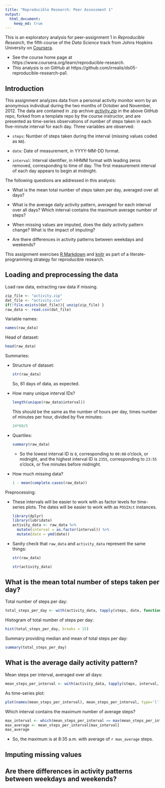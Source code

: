 ```yaml
---
title: "Reproducible Research: Peer Assessment 1"
output: 
  html_document:
    keep_md: true
---
```


This is an exploratory analysis for peer-assignment 1 in _Reproducible Research_, the fifth course of the _Data Science_ track from Johns Hopkins University on [Coursera](https://www.coursera.org/).

- See the course home page at https://www.coursera.org/learn/reproducible-research.
- This analysis is on GitHub at https://github.com/irrealis/ds05-reproducible-research-pa1.

## Introduction

This assignment analyzes data from a personal activity monitor worn by an anonymous individual during the two months of October and November, 2012. The data are contained in .zip archive [_activity.zip_](https://github.com/irrealis/ds05-reproducible-research-pa1/blob/master/activity.zip) in the above GitHub repo, forked from a template repo by the course instructor, and are presented as time-series observations of number of steps taken in each five-minute interval for each day. Three variables are observed:

- `steps`: Number of steps taken during the interval (missing values coded as `NA`).

- `date`: Date of measurement, in YYYY-MM-DD format.

- `interval`: Interval identifier, in HHMM format with leading zeros removed, corresponding to time of day. The first measurement interval of each day appears to begin at midnight.

The following questions are addressed in this analysis:

- What is the mean total number of steps taken per day, averaged over all days?

- What is the average daily activity pattern, averaged for each interval over all days? Which interval contains the maximum average number of steps?

- When missing values are imputed, does the daily activity pattern change? What is the impact of imputing?

- Are there differences in activity patterns between weekdays and weekends?

This assignment exercises [R Markdown](https://rmarkdown.rstudio.com/) and [knitr](https://yihui.name/knitr/) as part of a literate-programming strategy for reproducible research. 


## Loading and preprocessing the data

Load raw data, extracting raw data if missing.

```r
zip_file <- "activity.zip"
dat_file <- "activity.csv" 
if(!file.exists(dat_file)){ unzip(zip_file) }
raw_data <- read.csv(dat_file)
```


Variable names:

```r
names(raw_data)
```


Head of dataset:

```r
head(raw_data)
```


Summaries:

- Structure of dataset:
  ```r
  str(raw_data)
  ```
  So, 61 days of data, as expected.

- How many unique interval IDs?

  ```r
  length(unique(raw_data$interval))
  ```

  This should be the same as the number of hours per day, times number of minutes per hour, divided by five minutes:

  ```r
  24*60/5
  ```

- Quartiles:

  ```r
  summary(raw_data)
  ```

  - So the lowest interval ID is `0`, corresponding to `00:00` o'clock, or midnight, and the highest interval ID is `2355`, corresponding to `23:55` o'clock, or five minutes before midnight.

- How much missing data?

  ```r
  1 - mean(complete.cases(raw_data))
  ```
  
Preprocessing:

- These intervals will be easier to work with as factor levels for time-series plots. The dates will be easier to work with as `POSIXct` instances.

  ```r
  library(dplyr)
  library(lubridate)
  activity_data <- raw_data %>%
    mutate(interval = as.factor(interval)) %>%
    mutate(date = ymd(date))
  ```

- Sanity check that `raw_data` and `activity_data` represent the same things:

  ```r
  str(raw_data)
  ```
  ```r
  str(activity_data)
  ```



## What is the mean total number of steps taken per day?

Total number of steps per day:

```r
total_steps_per_day <- with(activity_data, tapply(steps, date, function(v) sum(v, na.rm=T)))
```

Histogram of total number of steps per day:

```r
hist(total_steps_per_day, breaks = 15)
```

Summary providing median and mean of total steps per day:

```r
summary(total_steps_per_day)
```



## What is the average daily activity pattern?

Mean steps per interval, averaged over all days:

```r
mean_steps_per_interval <- with(activity_data, tapply(steps, interval, function(v) mean(v, na.rm=T)))
```

As time-series plot:

```r
plot(names(mean_steps_per_interval), mean_steps_per_interval, type='l')
```

Which interval contains the maximum number of average steps?

```r
max_interval <- which(mean_steps_per_interval == max(mean_steps_per_interval))
max_average <- mean_steps_per_interval[max_interval]
max_average
```

- So, the maximum is at 8:35 a.m. with average of `r max_average` steps.


## Imputing missing values



## Are there differences in activity patterns between weekdays and weekends?
